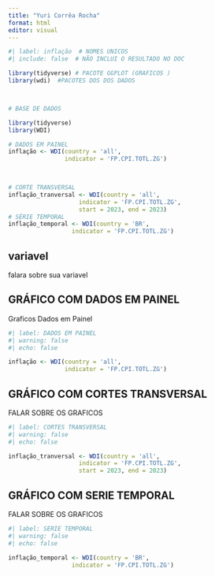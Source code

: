 ---
title: "Yuri Corrêa Rocha"
format: html
editor: visual
---

```{r}
#| label: inflação  # NOMES UNICOS
#| include: false  # NÃO INCLUI O RESULTADO NO DOC

library(tidyverse) # PACOTE GGPLOT (GRAFICOS )
library(wdi)  #PACOTES DOS DOS DADOS 



# BASE DE DADOS 

library(tidyverse)
library(WDI)

# DADOS EM PAINEL
inflação <- WDI(country = 'all',
                indicator = 'FP.CPI.TOTL.ZG')


  
# CORTE TRANSVERSAL
inflação_tranversal <- WDI(country = 'all',
                    indicator = 'FP.CPI.TOTL.ZG',
                    start = 2023, end = 2023)
# SÉRIE TEMPORAL
inflação_temporal <- WDI(country = 'BR',
                  indicator = 'FP.CPI.TOTL.ZG')


```

## variavel

falara sobre sua variavel

## GRÁFICO COM DADOS EM PAINEL

Graficos Dados em Painel

```{r}

#| label: DADOS EM PAINEL
#| warning: false
#| echo: false

inflação <- WDI(country = 'all',
                indicator = 'FP.CPI.TOTL.ZG')


```

## GRÁFICO COM CORTES TRANSVERSAL

FALAR SOBRE OS GRAFICOS

```{r}
#| label: CORTES TRANSVERSAL
#| warning: false 
#| echo: false  

inflação_tranversal <- WDI(country = 'all',
                    indicator = 'FP.CPI.TOTL.ZG',
                    start = 2023, end = 2023)


```

## GRÁFICO COM SERIE TEMPORAL

FALAR SOBRE OS GRAFICOS

```{r}
#| label: SERIE TEMPORAL
#| warning: false 
#| echo: false  

inflação_temporal <- WDI(country = 'BR',
                  indicator = 'FP.CPI.TOTL.ZG')


```

```{}
```
